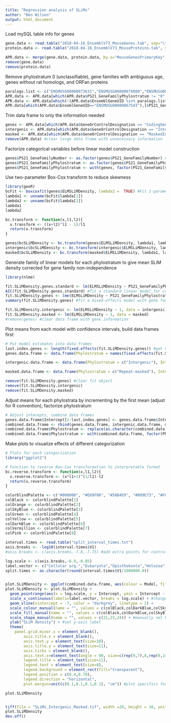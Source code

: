 ```yaml
---
title: "Regression analysis of SLiMs"
author: "Ben Wilson"
output: html_document
---
```

  
Load mySQL table info for genes
```r
gene.data <- read.table("2018-04-16_EnsemblV73_MouseGenes.tab", sep="\t",header=T) 
protein.data <- read.table("2018-04-16_EnsemblV73_MouseProteins.tab", sep="\t",header=T)

APR.data <- merge(gene.data, protein.data, by.x="MouseGenesPrimaryKey", by.y="MouseGenesForeignKey")
remove(gene.data)
remove(protein.data)
```

Remove phylostratum 0 (unclassifiable), gene families with ambiguous age, genes without rat homologs, and ORFan proteins
```r
paralogs.list <- c("ENSMUSG00000073631","ENSMUSG00000079800","ENSMUSG00000094728","ENSMUSG00000095240","ENSMUSG00000095366","ENSMUSG00000095450","ENSMUSG00000095787","ENSMUSG00000096100","ENSMUSG00000096850")
APR.data <- APR.data[which(APR.data$PS21_GeneFamilyPhylostratum != "0" & APR.data$PS21_GeneFamilyPhylostratum != "21" & APR.data$PS21_ExcludedGeneBinary != "1" ),] #exclude unclassifiable genes, false-positive rich ORFans
APR.data <- APR.data[which(!(APR.data$EnsemblGeneUID %in% paralogs.list)),]#remove genes with known paralogy to other genes
APR.data[which(APR.data$EnsemlGeneUID=="ENSMUSG00000067543"),]$PS21_GeneFamilyNumber <- APR.data[which(APR.data$EnsemlGeneUID=="ENSMUSG00000052262"),]$PS21_GeneFamilyNumber #Fix gene family for two pahari genes


```

Trim data frame to only the information needed
```r
genes <- APR.data[which(APR.data$GeneOrControlDesignation == "CodingGene"),c("EnsemblGeneUID","PS21_GeneFamilyNumber","PS21_GeneFamilyPhylostratum", "ELMSLiMDensity")] #subset out genes
intergenic <- APR.data[which(APR.data$GeneOrControlDesignation == "IntergenicNucleotideSeqControl"),c("EnsemblGeneUID","PS21_GeneFamilyNumber","PS21_GeneFamilyPhylostratum","ELMSLiMDensity")] #subset out intergenic
masked <- APR.data[which(APR.data$GeneOrControlDesignation == "MaskedIntergenicNucleotideSeqControl"),c("EnsemblGeneUID","PS21_GeneFamilyNumber","PS21_GeneFamilyPhylostratum","ELMSLiMDensity")] #subset out intergenic
remove(APR.data) #clear large data frame with unnecessary information
```

Factorize categorical variables before linear model construction
```r
genes$PS21_GeneFamilyNumber <- as.factor(genes$PS21_GeneFamilyNumber) #factorize gene family identifier to prevent numeric interpretation
genes$PS21_GeneFamilyPhylostratum <- as.factor(genes$PS21_GeneFamilyPhylostratum) #factorize PS to prevent numeric interpretation in fit
genes$PS21_GeneFamilyPhylostratum <- with(genes, factor(PS21_GeneFamilyPhylostratum, levels = c(sort(unique(genes$PS21_GeneFamilyPhylostratum))))) # set levels of categorical phylostratum variable

```

Use two-parameter Box-Cox transform to reduce skewness
```r
library(geoR)
bcFit <- boxcoxfit(genes$ELMSLiMDensity, lambda2 =  TRUE) #Fit 1-parameter Box-Cox transformation
lambda1 <- unname(bcFit$lambda[1])
lambda2 <- unname(bcFit$lambda[2])
lambda1
lambda2 

bc.transform <- function(x,l1,l2){
  x.transform <- ((x+l2)^l1 - 1)/l1
  return(x.transform)
}

genes$bcSLiMDensity <- bc.transform(genes$ELMSLiMDensity, lambda1, lambda2) #transform data to reduce heteroskedasticity
intergenic$bcSLiMDensity <- bc.transform(intergenic$ELMSLiMDensity, lambda1, lambda2) #transform data to reduce heteroskedasticity
masked$bcSLiMDensity <- bc.transform(masked$ELMSLiMDensity, lambda1, lambda2) #transform data to reduce heteroskedasticity
```

Generate family of linear models for each phylostratum to give mean SLiM density corrected for gene family non-independence
```r
library(nlme)

fit.SLiMDensity.genes.standard <- lm(ELMSLiMDensity ~ PS21_GeneFamilyPhylostratum, data = genes)
AIC(fit.SLiMDensity.genes.standard) #fit a standard linear model for comparison, print AIC
fit.SLiMDensity.genes <- lme(ELMSLiMDensity ~ PS21_GeneFamilyPhylostratum , random = ~ 1|PS21_GeneFamilyNumber, data = genes)
summary(fit.SLiMDensity.genes) #fit a mixed-effects model with gene family as a random effect term

fit.SLiMDensity.intergenic <- lm(ELMSLiMDensity ~ 1, data = intergenic)
fit.SLiMDensity.masked <- lm(ELMSLiMDensity ~ 1, data = masked)
#remove(genes) #clear data frame with gene information

```

Plot means from each model with confidence intervals, build data frames first
```r
# Put model estimates into data frames
last.index.genes <- length(fixed.effects(fit.SLiMDensity.genes)) #get number of phylostrata that have been fit
genes.data.frame <- data.frame(Phylostratum = names(fixed.effects(fit.SLiMDensity.genes)[1:last.index.genes]), Intercept = unname(fixed.effects(fit.SLiMDensity.genes)[1:last.index.genes]), SE = unname(summary(fit.SLiMDensity.genes)$tTable[,2][1:last.index.genes]), Model = "Genes") #create data frame to hold linear model results

intergenic.data.frame <- data.frame(Phylostratum = c("Intergenic"), Intercept = summary(fit.SLiMDensity.intergenic)$coefficients[1], SE = summary(fit.SLiMDensity.intergenic)$coefficients[2], Model = "Intergenic") #create data frame to hold linear model results

masked.data.frame <- data.frame(Phylostratum = c("Repeat-masked"), Intercept = summary(fit.SLiMDensity.masked)$coefficients[1], SE = summary(fit.SLiMDensity.masked)$coefficients[2], Model = "Repeat-masked") #create data frame to hold linear model results

remove(fit.SLiMDensity.genes) #clear fit object
remove(fit.SLiMDensity.intergenic)
remove(fit.SLiMDensity.masked)

```

Adjust means for each phylostrata by incrementing by the first mean (adjust for R convention), factorize phylostratum
```r
# Adjust intecepts, combine data frames
genes.data.frame$Intercept[2:last.index.genes] <- genes.data.frame$Intercept[2:last.index.genes] + genes.data.frame$Intercept[1] #increment means by first mean
combined.data.frame <- rbind(genes.data.frame, intergenic.data.frame, masked.data.frame)
combined.data.frame$Phylostratum <- replace(as.character(combined.data.frame$Phylostratum),1:last.index.genes,c(1:last.index.genes)) #replace lm text with numbered categories
combined.data.frame$Phylostratum <- with(combined.data.frame, factor(Phylostratum, levels = c(1:last.index.genes,"Intergenic","Repeat-masked"))) # set levels of factorized PS

```

Make plots to visualize effects of different categorization
```r
# Plots for each categorization
library("ggplot2")

# Function to reverse Box-Cox transformation to interpretable format
bc.reverse.transform <- function(x,l1,l2){
  x.reverse.transform <- (x*l1+1)^(1/l1)-l2
  return(x.reverse.transform)
}

colorblindPalette <- c("#000000", "#E69F00", "#56B4E9", "#009E73", "#F0E442", "#0072B2", "#D55E00", "#CC79A7")
colBlack <- colorblindPalette[1]
colOrange <- colorblindPalette[2]
colSkyBlue <- colorblindPalette[3]
colGreen <- colorblindPalette[4]
colYellow <- colorblindPalette[5]
colDarkBlue <- colorblindPalette[6]
colVermillion <- colorblindPalette[7]
colPink <- colorblindPalette[8]

interval.times <- read.table("split_interval_times.txt")
axis.breaks <- -log10(interval.times$V1)
#axis.breaks <- c(axis.breaks,-7.8,-7.75) #add extra points for controls

log.scale <- c(axis.breaks,-6.9,-6.85)
label.vector <- c("Cellular org.","Eukaryota","Opisthokonta","Holozoa","Metazoa","","","","","","Vertebrata","Euteleostomi","Tetrapoda","Amniota","Mammalia","Eutheria","Boreoeutheria\n","Euarchontoglires","Rodentia","Mus","Intergenic","Masked")
split.times <- as.character(round(interval.times$V1/1000000.0))


plot.SLiMDensity <- ggplot(combined.data.frame, aes(colour = Model, fill = Model, shape = Model)) #create ggplot object
plot.SLiMDensity <- plot.SLiMDensity + 
  geom_pointrange(aes(x = log.scale, y = Intercept, ymin = Intercept - SE, ymax =Intercept + SE), size = 0.5, lwd = 1,   show.legend=FALSE) + #add points
  scale_x_continuous(labels=label.vector, breaks = log.scale) + #change x-axis names of phylostrata to taxonomic split names
  geom_vline(xintercept = -7, color = "darkgrey", linetype = 2) +
  scale_colour_manual(name = "", values = c(colBlack,colDarkBlue,colSkyBlue)) + #manually scale line colors
  scale_fill_manual(name = "", values = c(colBlack,colDarkBlue,colSkyBlue)) + #manually scale fill colors
  scale_shape_manual(name = "", values = c(21,23,24)) + #manually set hollow shapes
  ylab("SLiM density") + #set y-axis label
  theme(
    panel.grid.minor.x = element_blank(),
        axis.title.x = element_blank(),
        axis.text.y = element_text(size=10),
        axis.title.y = element_text(size=11),
        axis.ticks = element_blank(),
        axis.text.x=element_text(angle = 90, size=c(rep(9,7),8,rep(9,14)), hjust = 1, vjust = 0.5, colour=c(rep("black",7),"lightslategrey",rep("black",12),colDarkBlue,colSkyBlue)),
        legend.title = element_text(size=11),
        legend.text = element_text(size=8),
        legend.background = element_rect(fill="transparent"),
        legend.position = c(0.4,0.78),
        legend.direction = "horizontal",
        plot.margin=unit(c(0.1,0.1,0.1,0.1), "cm")) #plot specifics for sizes, positions, orientations, etc.

plot.SLiMDensity


tiff(file = "SLiMs_Intergenic_Masked.tif", width =20, height = 10, units = "cm", res = 300) #output plot object to tif
plot.SLiMDensity
dev.off()


```